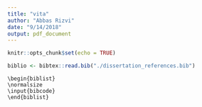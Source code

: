 ```yaml
---
title: "vita"
author: "Abbas Rizvi"
date: "9/14/2018"
output: pdf_document  
---
```


```r
knitr::opts_chunk$set(echo = TRUE)
```


\dateitem{2012}{B.S. Biology, SUNY Fredonia}
\dateitem{2015}{M.Sc. Integrated Systems Biology,\\
University of Luxembourg}
\dateitem{2015}{M.S. Natural Sciences,\\
University at Buffalo}
\dateitem{2016-present}{Graduate Research Associate, \\ 
Department of Pharmaceutics,\\
The Ohio State University}


\begin{filecontents*}{bibcode.tex}
\bib{Rizvi2018}{article}{
Author = {Rizvi, Abbas A.},
Author = {Karaesmen, Ezgi},
Author = {Morgan, Martin},
Author = {Preus, Leah},
Author = {Wang, Junke},
Author = {Sovic, Michael},
Author = {Hahn, Theresa},
Author = {Sucheston-Campbell, Lara E.},
Journal = {Bioinformatics},
Month = {Nov},
Title = {gwasurvivr: an R package for genome wide survival analysis},
Year = {2018}}



\bib{Long2018}{article}{
Author = {Long, Mark D.},
Author = {Singh, Prashant K.},
Author = {Russell, James R.},
Author = {Llimos, Gerard},
Author = {Rosario, Spencer}, 
Author = {Rizvi, Abbas A.},
Author = {van den Berg, Patrick R.},
Author = {Kirk, Jason},
Author = {Sucheston-Campbell, Lara E.},
Author = {Smiraglia, Dominic J.},
Author = {Campbell, Moray},
Issn = {1476-5594},
Journal = {Oncogene},
Month = {Aug},
Title = {The miR-96 and RAR$\gamma$ signaling axis governs androgen signaling and prostate cancer progression},
Year = {2018}
}

\bib{LSC2018}{article}{

Author = {Sucheston-Campbell, Lara E.},
Author = {Clay-Gilmour, Alyssa I.},
Author = {Barlow, William E.},
Author = {Budd, G. Thomas},
Author = {Stram, Daniel O.},
Author = {Haiman, Christopher A.},
Author = {Sheng, Xin},
Author = {Yan, Li},
Author = {Zirpoli, Gary},
Author = {Yao, Song},
Author = {Jiang, Chen},
Author = {Kouros, Owzar},
Author = {Hershman, Dawn},
Author = {Albain, Kathy S.},
Author = {Hayes, Daniel F.},
Author = {Moore, Halle C.},
Author = {Hobday, Timothy J.},
Author = {Stewart, James A.},
Author = {Rizvi, Abbas A.},
Author = {Isaacs, Claudine},
Author = {Salim, Muhammad},
Author = {Gralow, Jule R.},
Author = {Hortobagyi, Gabriel N.},
Author = {Livingston, Robert B.},
Author = {Kroetz, Deanna L.},
Author = {Ambrosone, Christine B.},
Journal = {Pharmacogenetics and Genomics},
Month = {Feb},
Number = {2},
Pages = {49-55},
Title = {Genome-wide meta-analyses identifies novel taxane-induced peripheral neuropathy-associated loci},	
Volume = {28},
Year = {2018}
}


\bib{Karaesmen2017}{article}{
Author = {Karaesmen, Ezgi},
Author = {Rizvi, Abbas A.},
Author = {Preus, Leah M.},
Author = {McCarthy, Philip L.},
Author = {Pasquini, Marcelo C.},
Author = {Onel, Kenan},
Author = {Zhu, Xiaochun},
Author = {Spellman, Stephen},
Author = {Haiman, Christopher A.},
Author = {Stram, Daniel O.},
Author = {Loreall Pooler},
Author = {Xin Sheng},
Author = {Qianqian Zhu},
Author = {Li Yan},
Author = {Qian Liu},
Author = {Qiang Hu},
Author = {Amy Webb},
Author = {Guy Brock},
Author = {Alyssa I. Clay-Gilmour},
Author = {Sebastiano Battaglia},
Author = {David Tritchler},
Author = {Song Liu},
Author = {Theresa Hahn},
Author = {Lara E. Sucheston-Campbell},
Journal = {Blood},
Month = {Aug},
Number = {13},
Pages = {1585-1596},
Title = {Replication and validation of genetic polymorphisms associated with survival after allogeneic blood or marrow transplant},
Volume = {130},
Year = {2017}
}

\bib{clay2017}{article}{
Author = {Alyssa I. Clay-Gilmour},
Author = {Theresa Hahn},
Author = {Leah M. Preus},
Author = {Kenan Onel},
Author = {Andrew Skol},
Author = {Eric Hungate},
Author = {Qianqian Zhu},
Author = {Christopher A. Haiman},
Author = {Daniel O. Stram},
Author = {Loreall Pooler},
Author = {Xin Sheng},
Author = {Li Yan},
Author = {Qian Liu},
Author = {Qiang Hu},
Author = {Song Liu},
Author = {Sebastiano Battaglia},
Author = {Xiaochun Zhu},
Author = {AnneMarie W. Block},
Author = {Sheila N. J. Sait},
Author = {Ezgi Karaesmen}, 
Author = {Abbas A. Rizvi},
Author = {Daniel J. Weisdorf},
Author = {Christine B. Ambrosone},
Author = {David Tritchler},
Author = {Eva Ellinghaus},
Author = {David Ellinghaus},
Author = {Martin Stanulla},
Author = {Jacqueline Clavel},
Author = {Laurent Orsi},
Author = {Stephen Spellman},
Author = {Marcelo C. Pasquini},
Author = {Philip L. McCarthy},
Author = {Lara E. Sucheston-Campbell},
Journal = {Blood Advances},
Month = {September},
Number = {20},
Pages = {1717-1728},
Title = {Genetic association with B-cell acute lymphoblastic leukemia in allogeneic transplant patients differs by age and sex},
Volume = {1},
Year = {2017}

}


\bib{rizvi2015}{thesis}{
Author = {Abbas A. Rizvi},
Month = {August},
School = {University at Buffalo},
Title = {Reprogramming androgen receptor and lysine-specific demethylase 1 transcriptome in castration-resistant prostate cancer},
Year = {2015}

}

\bib{denies2014}{article}{
Author = {DeNies, Maxwell S.},
Author = {Johnson, Jordan},
Author = {Maliphol, Amanda B.},
Author = {Bruno, Michael},
Author = {Kim, Annabelle},
Author = {Rizvi, Abbas A.},
Author = {Rustici, Kevyn},
Author = {Medler, Scott},
Journal = {Physiological Reports},
Month = {Jan},
Number = {1},
Pages = {e00204},
Title = {Diet-induced obesity alters skeletal muscle fiber types of male but not female mice},
Volume = {2},
Year = {2014}
}

\end{filecontents*}




```r
biblio <- bibtex::read.bib("./dissertation_references.bib")
```


```block
\begin{biblist}
\normalsize
\input{bibcode}
\end{biblist} 
```

\begin{fieldsstudy}
\majorfield*
\end{fieldsstudy}
